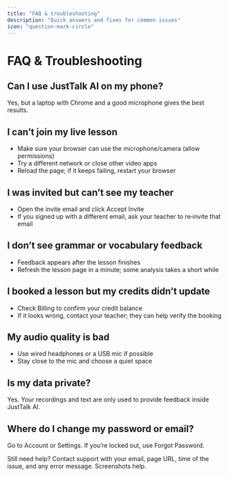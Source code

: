 ```yaml
---
title: "FAQ & troubleshooting"
description: "Quick answers and fixes for common issues"
icon: "question-mark-circle"
---
```


# FAQ & Troubleshooting

## Can I use JustTalk AI on my phone?

Yes, but a laptop with Chrome and a good microphone gives the best results.

## I can’t join my live lesson

- Make sure your browser can use the microphone/camera (allow permissions)
- Try a different network or close other video apps
- Reload the page; if it keeps failing, restart your browser

## I was invited but can’t see my teacher

- Open the invite email and click Accept Invite
- If you signed up with a different email, ask your teacher to re‑invite that email

## I don’t see grammar or vocabulary feedback

- Feedback appears after the lesson finishes
- Refresh the lesson page in a minute; some analysis takes a short while

## I booked a lesson but my credits didn’t update

- Check Billing to confirm your credit balance
- If it looks wrong, contact your teacher; they can help verify the booking

## My audio quality is bad

- Use wired headphones or a USB mic if possible
- Stay close to the mic and choose a quiet space

## Is my data private?

Yes. Your recordings and text are only used to provide feedback inside JustTalk AI.

## Where do I change my password or email?

Go to Account or Settings. If you’re locked out, use Forgot Password.

<Note>
  Still need help? Contact support with your email, page URL, time of the issue, and any error message. Screenshots help.
</Note>